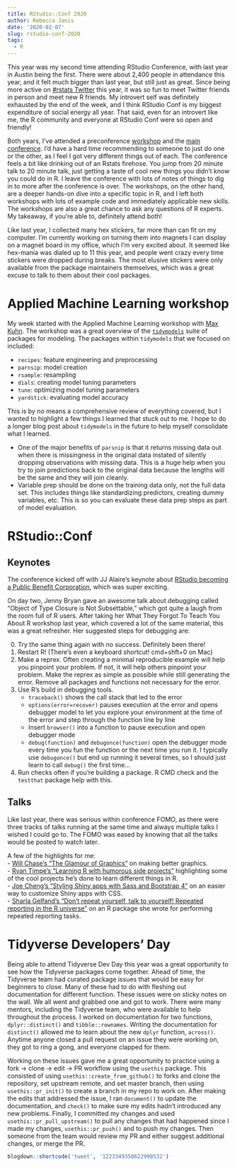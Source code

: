 ```yaml
---
title: RStudio::Conf 2020
author: Rebecca Janis
date: '2020-02-07'
slug: rstudio-conf-2020
tags:
  - R
---
```


This year was my second time attending RStudio Conference, with last year in Austin being the first.
There were about 2,400 people in attendance this year, and it felt much bigger than last year, but still just as great. Since being more active on [#rstats Twitter](https://twitter.com/hashtag/rstats?src=hashtag_click) this year, it was so fun to meet Twitter friends in person and meet new R friends. My introvert self was definitely exhausted by the end of the week, and I think RStudio Conf is my biggest expenditure of social energy all year. That said, even for an introvert like me, the R community and everyone at RStudio Conf were so open and friendly!

Both years, I've attended a preconference [workshop](#applied-machine-learning-workshop) and the [main conference](#rstudioconf). I'd have a hard time recommending to someone to just do one or the other, as I feel I got very different things out of each. The conference feels a bit like drinking out of an Rstats firehose. You jump from 20 minute talk to 20 minute talk, just getting a taste of cool new things you didn't know you could do in R. I leave the conference with lots of notes of things to dig in to more after the conference is over. The workshops, on the other hand, are a deeper hands-on dive into a specific topic in R, and I left both workshops with lots of example code and immediately applicable new skills. The workshops are also a great chance to ask any questions of R experts. My takeaway, if you're able to, definitely attend both!

Like last year, I collected many hex stickers, far more than can fit on my computer. I'm currently working on turning them into magnets I can display on a magnet board in my office, which I'm very excited about. It seemed like hex-mania was dialed up to 11 this year, and people went crazy every time stickers were dropped during breaks. The most elusive stickers were only available from the package maintainers themselves, which was a great excuse to talk to them about their cool packages.  

# Applied Machine Learning workshop
My week started with the Applied Machine Learning workshop with [Max Kuhn](https://twitter.com/topepos). The workshop was a great overview of the [`tidymodels`](https://github.com/tidymodels/tidymodels) suite of packages for modeling. The packages within `tidymodels` that we focused on included: 

- `recipes`: feature engineering and preprocessing 
- `parnsip`: model creation 
- `rsample`: resampling 
- `dials`: creating model tuning parameters 
- `tune`: optimizing model tuning parameters 
- `yardstick`: evaluating model accuracy 

This is by no means a comprehensive review of everything covered, but I wanted to highlight a few things I learned that stuck out to me. I hope to do a longer blog post about `tidymodels` in the future to help myself consolidate what I learned. 

- One of the major benefits of `parsnip` is that it returns missing data out when there is missingness in the original data instated of silently dropping observations with missing data. This is a huge help when you try to join predictions back to the original data because the lengths will be the same and they will join cleanly. 
- Variable prep should be done on the training data only, not the full data set. This includes things like standardizing predictors, creating dummy variables, etc. This is so you can evaluate these data prep steps as part of model evaluation.  

# RStudio::Conf
## Keynotes
The conference kicked off with JJ Alaire's keynote about [RStudio becoming a Public Benefit Corporation](https://blog.rstudio.com/2020/01/29/rstudio-pbc), which was super exciting. 

On day two, Jenny Bryan gave an awesome talk about debugging called "Object of Type Closure is Not Subsettable," which got quite a laugh from the room full of R users. After taking her What They Forgot To Teach You About R workshop last year, which covered a lot of the same material, this was a great refresher.  Her suggested steps for debugging are: 

0. Try the same thing again with no success. Definitely been there!  
1. Restart R! (There’s even a keyboard shortcut! cmd+shft+0 on Mac)
2. Make a reprex. Often creating a minimal reproducible example will help you pinpoint your problem. If not, it will help others pinpoint your problem. Make the reprex as simple as possible while still generating the error. Remove all packages and functions not necessary for the error. 
3. Use R’s build in debugging tools. 
    - `traceback()` shows the call stack that led to the error
    - `options(error=recover)` pauses execution at the error and opens debugger model to let you explore your environment at the time of the error and step through the function line by line
    - Insert `browser()` into a function to pause execution and open debugger mode 
    - `debug(function)` and `debugonce(function)` open the debugger mode every time you fun the function or the next time you run it. I typically use `debugonce()` but end up running it several times, so I should just learn to call `debug()` the first time...
4. Run checks often if you're building a package. R CMD check and the `testthat` package help with this.

## Talks
Like last year, there was serious within conference FOMO, as there were three tracks of talks running at the same time and always multiple talks I wished I could go to. The FOMO was eased by knowing that all the talks would be posted to watch later.

A few of the highlights for me:  
- [Will Chase's "The Glamour of Graphics"](https://rstudio.com/resources/rstudioconf-2020/the-glamour-of-graphics/) on making better graphics.   
- [Ryan Timpe's "Learning R with humorous side projects"](https://rstudio.com/resources/rstudioconf-2020/learning-r-with-humorous-side-projects/) highlighting some of the cool projects he's done to learn different things in R.  
- [Joe Cheng's "Styling Shiny apps with Sass and Bootstrap 4"](https://rstudio.com/resources/rstudioconf-2020/styling-shiny-apps-with-sass-and-bootstrap-4/) on an easier way to customize Shiny apps with CSS.  
- [Sharla Gelfand's "Don’t repeat yourself, talk to yourself! Repeated reporting in the R universe"](https://rstudio.com/resources/rstudioconf-2020/don-t-repeat-yourself-talk-to-yourself-repeated-reporting-in-the-r-universe/) on an R package she wrote for performing repeated reporting tasks.  

# Tidyverse Developers' Day
Being able to attend Tidyverse Dev Day this year was a great opportunity to see how the Tidyverse packages come together. Ahead of time, the Tidyverse team had curated package issues that would be easy for beginners to close. Many of these had to do with fleshing out documentation for different function. These issues were on sticky notes on the wall. We all went and grabbed one and got to work. There were many mentors, including the Tidyverse team, who were available to help throughout the process. I worked on documentation for two functions, `dplyr::distinct()` and `tibble::rownames`. Writing the documentation for `distinct()` allowed me to learn about the new `dplyr` function, `across()`. Anytime anyone closed a pull request on an issue they were working on, they got to ring a gong, and everyone clapped for them.  

Working on these issues gave me a great opportunity to practice using a fork -> clone -> edit -> PR workflow using the `usethis` package. This consisted of using `usethis::create_from_github()` to forks and clone the repository, set upstream remote, and set master branch, then using `usethis::pr_init()` to create a branch in my repo to work on. After making the edits that addressed the issue, I ran `document()` to update the documentation, and `check()` to make sure my edits hadn't introduced any new problems. Finally, I committed my changes and used `usethis::pr_pull_upstream()` to pull any changes that had happened since I made my changes, `usethis::pr_push()` and to push my changes. Then someone from the team would review my PR and either suggest additional changes, or merge the PR.  
 
```r
blogdown::shortcode('tweet', '1223349350622998532')
```